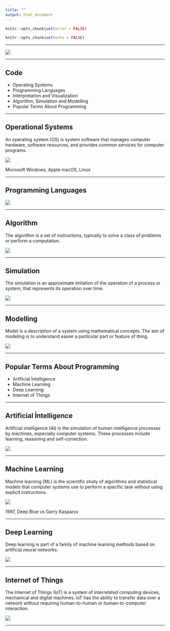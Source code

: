 ```yaml
---
title: ""
output: html_document
---
```


```r
knitr::opts_chunk$set(error = FALSE)
```

```r
knitr::opts_chunk$set(echo = FALSE)
```


***

![](Presentation/code.png)


***

## **Code**

- Operating Systems
- Programming Languages
- Interpretation and Visualization
- Algorithm, Simulation and Modelling
- Popular Terms About Programming


***

## **Operational Systems**

An operating system (OS) is system software that manages computer hardware, software resources, and provides common services for computer programs.

![](Presentation/os.png)

Microsoft Windows, Apple macOS, Linux 

***

## **Programming Languages**

![](Presentation/languages.png)


***

##  **Algorithm**

The algorithm is a set of instructions, typically to solve a class of problems or perform a computation.

![](Presentation/algorithm.png)


***

## **Simulation**

The simulation is an approximate imitation of the operation of a process or system; that represents its operation over time.

![](Presentation/simulation.jpg)

***

## **Modelling**

Model is a description of a system using mathematical concepts. The aim of modeling is to understand easier a particular part or feature of thing.

![](Presentation/model.png)

***

##  **Popular Terms About Programming**

-	Artificial İntelligence
-	Machine Learning
-	Deep Learning
-	Internet of Things

***

##  **Artificial İntelligence**

Artificial intelligence (AI) is the simulation of human intelligence processes by machines, especially computer systems. These processes include learning, reasoning and self-correction.

![](Presentation/ai.png)

***

##  **Machine Learning**

Machine learning (ML) is the scientific study of algorithms and statistical models that computer systems use to perform a specific task without using explicit instructions.

![](Presentation/machine.jpg)

1997, Deep Blue vs Garry Kasparov

***

##  **Deep Learning**

Deep learning is part of a family of machine learning methods based on artificial neural networks.

![](Presentation/deep.jpg)

***

##  **Internet of Things**

The Internet of Things (IoT) is a system of interrelated computing devices, mechanical and digital machines. IoT has the ability to transfer data over a network without requiring human-to-human or human-to-computer interaction.

![](Presentation/iot.png)

***
